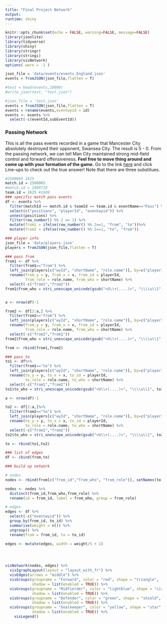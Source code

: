 ```yaml
---
title: "Final Project Network"
output: 
runtime: shiny
---
```


```r
knitr::opts_chunk$set(echo = FALSE, warning=FALSE, message=FALSE)
library(jsonlite)
library(tidyverse)
library(shiny)
library(stringr)
library(stringi)
library(visNetwork)
options( warn = -1 )

json_file = 'data/events/events_England.json'
events = fromJSON(json_file,flatten = T)

#test = head(events,10000)
#write_json(test, "test.json")

#json_file = 'test.json'
events = fromJSON(json_file,flatten = T)
events = rename(events,eventwyid = id)
events <- events %>% 
  select(-c(eventId,subEventId))
```


### Passing Network

This is all the pass events recorded in a game that Mancester City absolutely destroyed their opponent, Swansea City. The result is 5 - 0. From the passing network, we can tell Man City maintained strong mid-field control and forward offensiveness. **Feel free to move thing around and come up with your formation of the game.** Go to the link [here](https://www.premierleague.com/match/22688) and click Line-ups to check out the true answer! Note that there are three substitues.


```r
#2500065 1625
match.id = 2500065
#match.id = 2499719
team.id = 1625 #1609
### specific match pass events
df <- events %>%
  filter(matchId == match.id & teamId == team.id & eventName=="Pass") %>%
  select(c("positions", "playerId", "eventwyid")) %>%
  unnest(positions) %>%
  filter(row_number() %% 2 == 1) %>%
  mutate(from1 = ifelse(row_number() %% 2==1, "from", "to"))%>%
  mutate(from2 = ifelse(row_number() %% 2==1, "to", "from"))

### player info
json_file = 'data/players.json'
players = fromJSON(json_file,flatten = T)

### pass from
from1 <- df %>%
  filter(from1=="from") %>%
  left_join(players[c("wyId", "shortName", "role.name")], by=c("playerId" = "wyId")) %>%
  rename(from_y = y, from_x = x, from_id = playerId,
         from_role = role.name, from_who = shortName) %>%
  select(-c("from1","from2")) 
from1$from_who = stri_unescape_unicode(gsub("<U\\+(....)>", "\\\\u\\1", from1$from_who)) 


a <- nrow(df)-1

from2 <- df[2:a,] %>%
  filter(from2=="from") %>%
  left_join(players[c("wyId", "shortName", "role.name")], by=c("playerId" = "wyId")) %>%
  rename(from_y = y, from_x = x, from_id = playerId,
         from_role = role.name, from_who = shortName) %>%
  select(-c("from2","from1")) 
from2$from_who = stri_unescape_unicode(gsub("<U\\+(....)>", "\\\\u\\1", from2$from_who)) 

from <- rbind(from1,from2)

### pass to
to1 <- df%>%
  filter(from1=="to") %>%
  left_join(players[c("wyId", "shortName", "role.name")], by=c("playerId" = "wyId")) %>%
  rename(to_y = y, to_x = x, to_id = playerId,
         to_role = role.name, to_who = shortName) %>%
  select(-c("from1","from2"))
to1$to_who = stri_unescape_unicode(gsub("<U\\+(....)>", "\\\\u\\1", to1$to_who))

a <- nrow(df)-1

to2 <- df[2:a,]%>%
  filter(from2=="to") %>%
  left_join(players[c("wyId", "shortName", "role.name")], by=c("playerId" = "wyId")) %>%
  rename(to_y = y, to_x = x, to_id = playerId,
         to_role = role.name, to_who = shortName) %>%
  select(-c("from1","from2"))
to2$to_who = stri_unescape_unicode(gsub("<U\\+(....)>", "\\\\u\\1", to2$to_who))

to <- rbind(to1,to2)
```

```r
### list of edges
df <- cbind(from,to)

### build up network

# nodes
nodes <- rbind(from[c("from_id","from_who", "from_role")], setNames(to[c("to_id", "to_who", "to_role")], c("from_id","from_who", "from_role")))

nodes <- nodes %>%
  distinct(from_id,from_who,from_role) %>%
  rename(id = from_id, label = from_who, group = from_role)

# edges
edges <- df %>%  
  select(-c("eventwyid")) %>%
  group_by(from_id, to_id) %>%
  summarise(weight = n()) %>% 
  ungroup() %>%
  rename(from = from_id, to = to_id)

edges <- mutate(edges, width = weight/5 + 1)




visNetwork(nodes, edges) %>% 
  visIgraphLayout(layout = "layout_with_fr") %>% 
  visEdges(arrows = "middle") %>%
  visGroups(groupname = "Forward", color = "red", shape = "triangle", 
            shadow = list(enabled = TRUE)) %>% 
  visGroups(groupname = "Midfielder", color = "lightblue", shape = "circle", 
            shadow = list(enabled = TRUE)) %>%
  visGroups(groupname = "Defender", color = "green", shape = "shield", 
            shadow = list(enabled = TRUE)) %>%
  visGroups(groupname = "Goalkeeper", color = "yellow", shape = "star", 
            shadow = list(enabled = TRUE)) %>%
    visLegend()



```
















